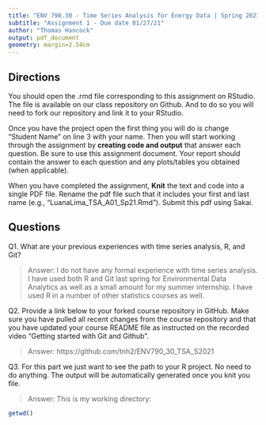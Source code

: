 ```yaml
---
title: "ENV 790.30 - Time Series Analysis for Energy Data | Spring 2021"
subtitle: "Assignment 1 - Due date 01/27/21"
author: "Thomas Hancock"
output: pdf_document
geometry: margin=2.54cm
---
```


## Directions

You should open the .rmd file corresponding to this assignment on RStudio. The file is available on our class repository on Github. And to do so you will need to fork our repository and link it to your RStudio.  

Once you have the project open the first thing you will do is change "Student Name" on line 3 with your name. 
Then you will start working through the assignment by  **creating code and output** that answer each question. Be sure to use this assignment document. Your report should contain the answer to each question and any plots/tables you obtained (when applicable).

When you have completed the assignment, **Knit** the text and code into a single PDF file. Rename the pdf file such that it includes your first and last name (e.g., "LuanaLima_TSA_A01_Sp21.Rmd"). Submit this pdf using Sakai. 

## Questions

Q1. What are your previous experiences with time series analysis, R, and Git? 

> Answer: I do not have any formal experience with time series analysis. I have used both R and Git last spring for Environmental Data Analytics as well as a small amount for my summer internship. I have used R in a number of other statistics courses as well.


Q2. Provide a link below to your forked course repository in GitHub. Make sure you have pulled all recent changes from the course repository and that you have updated your course README file as instructed on the recorded video "Getting started with Git and Github". 

> Answer: https://github.com/tnh2/ENV790_30_TSA_S2021


Q3. For this part we just want to see the path to your R project. No need to do anything. The output will be automatically generated once you knit you file. 

> Answer: This is my working directory:

```r
getwd()
````


